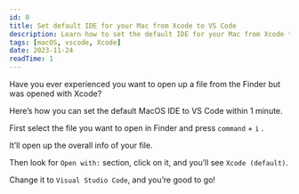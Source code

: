 ```yaml
---
id: 0
title: Set default IDE for your Mac from Xcode to VS Code
description: Learn how to set the default IDE for your Mac from Xcode to VS Code.
tags: [macOS, vscode, Xcode]
date: 2023-11-24
readTime: 1
---
```


Have you ever experienced you want to open up a file from the Finder but was opened with Xcode?

Here’s how you can set the default MacOS IDE to VS Code within 1 minute.

First select the file you want to open in Finder and press `command` + `i` .

It’ll open up the overall info of your file.

Then look for `Open with:` section, click on it, and you’ll see `Xcode (default)`.

Change it to `Visual Studio Code`, and you’re good to go!
